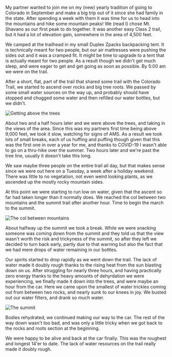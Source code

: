 My partner wanted to join me on my (new) yearly tradition of going to Colorado
in September and make a big trip out of it since she had family in the state.
After spending a week with them it was time for us to head into the mountains
and hike some mountain peaks! We (read I) chose Mt. Shavano as our first peak
to do together. It was another easy Class 2 trail, but it had a lot of elevation
gain, somewhere in the area of 4,500 feet.

We camped at the trailhead in my small Duplex Zpacks backpacking tent. It is
technically meant for two people, but our air mattresses were pushing the sides
out and it was a cramped fit. It might be time to upgrade to a tent that is
actually meant for two people. As a result though we didn't get much sleep, and
were eager to get and get going as soon as possible. By 5:00 am we were on the
trail.

After a short, flat, part of the trail that shared some trail with the
Colorado Trail, we started to ascend over rocks and big tree roots. We passed by
some small water sources on the way up, and probably should have stopped and
chugged some water and then refilled our water bottles, but we didn't.

![Getting above the trees](2021/09/07/a2979227-98b1-4f49-ae38-24f495ed07d5.jpeg)

About two and a half hours later and we were above the trees, and taking in the
views of the area. Since this was my partners first time being above 9,000 feet,
we took it slow, watching for signs of AMS. As a result we took lots of small
breaks, each of us huffing and puffing though given that this was the first one
in over a year for me, and thanks to COVID-19 I wasn't able to go on a thru-hike
over the summer. Two hours later and we're past the tree line, usually it
doesn't take this long.

We saw maybe three people on the entire trail all day, but that makes sense
since we were out here on a Tuesday, a week after a holiday weekend. There was
little to no vegetation, not even weird looking plants, as we ascended up the
mostly rocky mountain sides.

At this point we were starting to run low on water, given that the ascent so far
had taken longer than it normally does. We reached the col between two mountains
and the summit trail after another hour. Time to begin the march to the summit.

![The col between mountains](2021/09/07/d232b2cb-1d41-477c-a6ed-ac534e069b45.jpeg)

About halfway up the summit we took a break. While we were snacking someone
was coming down from the summit and they told us that the view wasn't worth the
risk and trickyness of the summit, so after they left we decided to turn back
early, partly due to that warning but also the fact that we had mere drops of
water remaining in our bottles.

Our spirits started to drop rapidly as we went down the trail. The lack of
water made it doubly rough thanks to the rising heat from the sun blasting
down on us. After struggling for nearly three hours, and having practically
zero energy thanks to the heavy amounts of dehyrdation we were experiencing, we
finally made it down into the trees, and were maybe an hour from the car. Here
we came upon the smallest of water trickles coming out from between two rocks,
and nearly sunk to our knees in joy. We busted out our water filters, and drank
so much water.

![The summit](2021/09/07/8ad06daa-5c8c-4133-817c-d15c4e00d141.jpeg)

Bodies rehydrated, we continued making our way to the car. The rest of the way
down wasn't too bad, and was only a little tricky when we got back to the rocks
and roots section at the beginning.

We were happy to be alive and back at the car finally. This was the roughest and
longest 14'er to date. The lack of water resources on the trail really made it
doubly rough.
